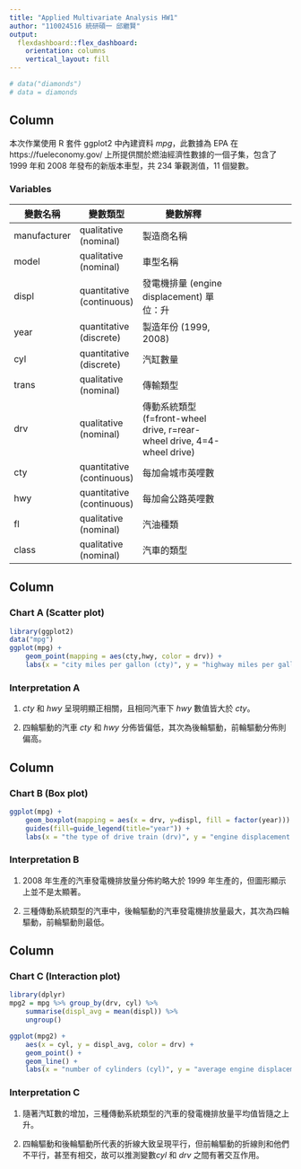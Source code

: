 ---
title: "Applied Multivariate Analysis HW1"
author: "110024516 統研碩一 邱繼賢"
output: 
  flexdashboard::flex_dashboard:
    orientation: columns
    vertical_layout: fill
---

```{r, include=FALSE}
# data("diamonds")
# data = diamonds
```

Column {data-width=350}
-----------------------------------------------------------------------


本次作業使用 R 套件 ggplot2 中內建資料 *mpg*，此數據為 EPA 在 https://fueleconomy.gov/ 上所提供關於燃油經濟性數據的一個子集，包含了 1999 年和 2008 年發布的新版本車型，共 234 筆觀測值，11 個變數。


### Variables

| **變數名稱**     | **變數類型**                  | **變數解釋**                                                          |   |   |   |   |   |   |   |
|--------------|---------------------------|-------------------------------------------------------------------|---|---|---|---|---|---|---|
| manufacturer | qualitative (nominal)     | 製造商名稱                                                             |   |   |   |   |   |   |   |
| model        | qualitative (nominal)     | 車型名稱                                                              |   |   |   |   |   |   |   |
| displ        | quantitative (continuous) | 發電機排量 (engine displacement) 單位：升                                  |   |   |   |   |   |   |   |
| year         | quantitative (discrete)   | 製造年份 (1999, 2008)                                                 |   |   |   |   |   |   |   |
| cyl          | quantitative (discrete)   | 汽缸數量                                                              |   |   |   |   |   |   |   |
| trans        | qualitative (nominal)     | 傳輸類型                                                              |   |   |   |   |   |   |   |
| drv          | qualitative (nominal)     | 傳動系統類型 (f=front-wheel drive, r=rear-wheel drive, 4=4-wheel drive) |   |   |   |   |   |   |   |
| cty          | quantitative (continuous) | 每加侖城市英哩數                                                          |   |   |   |   |   |   |   |
| hwy          | quantitative (continuous) | 每加侖公路英哩數                                                          |   |   |   |   |   |   |   |
| fl           | qualitative (nominal)     | 汽油種類                                                              |   |   |   |   |   |   |   |
| class        | qualitative (nominal)     | 汽車的類型                                                             |   |   |   |   |   |   |   |



Column {data-width=350}
-----------------------------------------------------------------------


### Chart A (Scatter plot)


```{r}
library(ggplot2)
data("mpg")
ggplot(mpg) + 
    geom_point(mapping = aes(cty,hwy, color = drv)) + 
    labs(x = "city miles per gallon (cty)", y = "highway miles per gallon (hwy)")
```


### Interpretation A

1. *cty* 和 *hwy* 呈現明顯正相關，且相同汽車下 *hwy* 數值皆大於 *cty*。  

2. 四輪驅動的汽車 *cty* 和 *hwy* 分佈皆偏低，其次為後輪驅動，前輪驅動分佈則偏高。



Column {data-width=350}
-----------------------------------------------------------------------

### Chart B (Box plot)

```{r}
ggplot(mpg) + 
    geom_boxplot(mapping = aes(x = drv, y=displ, fill = factor(year))) + 
    guides(fill=guide_legend(title="year")) + 
    labs(x = "the type of drive train (drv)", y = "engine displacement (displ)")
```


### Interpretation B

1. 2008 年生產的汽車發電機排放量分佈約略大於 1999 年生產的，但圖形顯示上並不是太顯著。  

2. 三種傳動系統類型的汽車中，後輪驅動的汽車發電機排放量最大，其次為四輪驅動，前輪驅動則最低。


Column {data-width=350}
-----------------------------------------------------------------------


### Chart C (Interaction plot)

```{r message=FALSE, warning=FALSE}
library(dplyr)
mpg2 = mpg %>% group_by(drv, cyl) %>% 
    summarise(displ_avg = mean(displ)) %>% 
    ungroup()

ggplot(mpg2) + 
    aes(x = cyl, y = displ_avg, color = drv) + 
    geom_point() + 
    geom_line() + 
    labs(x = "number of cylinders (cyl)", y = "average engine displacement")
```


### Interpretation C

1. 隨著汽缸數的增加，三種傳動系統類型的汽車的發電機排放量平均值皆隨之上升。  

2. 四輪驅動和後輪驅動所代表的折線大致呈現平行，但前輪驅動的折線則和他們不平行，甚至有相交，故可以推測變數*cyl* 和 *drv* 之間有著交互作用。




